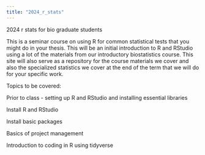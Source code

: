 ```yaml
---
title: "2024_r_stats"
---
```


2024 r stats for bio graduate students

This is a seminar course on using R for common statistical tests that you might do in your thesis. This will be an initial introduction to R and RStudio using a lot of the materials from our introductory biostatistics course. This site will also serve as a repository for the course materials we cover and also the specialized statistics we cover at the end of the term that we will do for your specific work.

Topics to be covered:

Prior to class - setting up R and RStudio and installing essential libraries

Install R and RStudio

Install basic packages

Basics of project management

Introduction to coding in R using tidyverse



